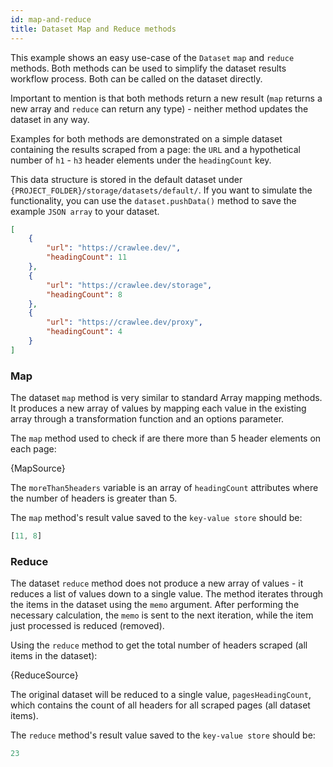 ```yaml
---
id: map-and-reduce
title: Dataset Map and Reduce methods
---
```



This example shows an easy use-case of the <ApiLink to="core/class/Dataset">`Dataset`</ApiLink> <ApiLink to="core/class/Dataset#map">`map`</ApiLink>
and <ApiLink to="core/class/Dataset#reduce">`reduce`</ApiLink> methods. Both methods can be used to simplify
the dataset results workflow process. Both can be called on the <ApiLink to="core/class/Dataset">dataset</ApiLink> directly.

Important to mention is that both methods return a new result (`map` returns a new array and `reduce` can return any type) - neither method updates
the dataset in any way.

Examples for both methods are demonstrated on a simple dataset containing the results scraped from a page: the `URL` and a hypothetical number of
`h1` - `h3` header elements under the `headingCount` key.

This data structure is stored in the default dataset under `{PROJECT_FOLDER}/storage/datasets/default/`. If you want to simulate the
functionality, you can use the <ApiLink to="core/class/Dataset#pushData">`dataset.pushData()`</ApiLink>
method to save the example `JSON array` to your dataset.

```json
[
    {
        "url": "https://crawlee.dev/",
        "headingCount": 11
    },
    {
        "url": "https://crawlee.dev/storage",
        "headingCount": 8
    },
    {
        "url": "https://crawlee.dev/proxy",
        "headingCount": 4
    }
]
```

### Map

The dataset `map` method is very similar to standard Array mapping methods. It produces a new array of values by mapping each value in the existing
array through a transformation function and an options parameter.

The `map` method used to check if are there more than 5 header elements on each page:

<CodeBlock className="language-js">
	{MapSource}
</CodeBlock>

The `moreThan5headers` variable is an array of `headingCount` attributes where the number of headers is greater than 5.

The `map` method's result value saved to the <ApiLink to="core/class/KeyValueStore">`key-value store`</ApiLink> should be:

```javascript
[11, 8]
```

### Reduce

The dataset `reduce` method does not produce a new array of values - it reduces a list of values down to a single value. The method iterates through
the items in the dataset using the <ApiLink to="core/class/Dataset#reduce">`memo` argument</ApiLink>. After performing the necessary
calculation, the `memo` is sent to the next iteration, while the item just processed is reduced (removed).

Using the `reduce` method to get the total number of headers scraped (all items in the dataset):

<CodeBlock className="language-js">
	{ReduceSource}
</CodeBlock>

The original dataset will be reduced to a single value, `pagesHeadingCount`, which contains the count of all headers for all scraped pages (all
dataset items).

The `reduce` method's result value saved to the <ApiLink to="core/class/KeyValueStore">`key-value store`</ApiLink> should be:

```javascript
23
```
